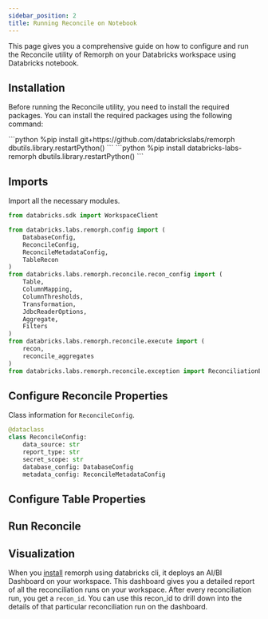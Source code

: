 ```yaml
---
sidebar_position: 2
title: Running Reconcile on Notebook
---
```




This page gives you a comprehensive guide on how to configure and run the Reconcile utility of Remorph on your Databricks
workspace using Databricks notebook.

## Installation

Before running the Reconcile utility, you need to install the required packages. You can install the required packages
using the following command:

<Tabs>
    <TabItem value="python" label="GitHub" default>
        ```python
        %pip install git+https://github.com/databrickslabs/remorph
        dbutils.library.restartPython()
        ```
    </TabItem>
    <TabItem value="shell" label="PyPi">
        ```python
        %pip install databricks-labs-remorph
        dbutils.library.restartPython()
        ```
    </TabItem>
</Tabs>


## Imports

Import all the necessary modules.

```python
from databricks.sdk import WorkspaceClient

from databricks.labs.remorph.config import (
    DatabaseConfig,
    ReconcileConfig,
    ReconcileMetadataConfig,
    TableRecon
)
from databricks.labs.remorph.reconcile.recon_config import (
    Table,
    ColumnMapping,
    ColumnThresholds,
    Transformation,
    JdbcReaderOptions,
    Aggregate,
    Filters
)
from databricks.labs.remorph.reconcile.execute import (
    recon,
    reconcile_aggregates
)
from databricks.labs.remorph.reconcile.exception import ReconciliationException
```

## Configure Reconcile Properties

Class information for `ReconcileConfig`.

```python
@dataclass
class ReconcileConfig:
    data_source: str
    report_type: str
    secret_scope: str
    database_config: DatabaseConfig
    metadata_config: ReconcileMetadataConfig
```

## Configure Table Properties

## Run Reconcile

## Visualization

When you [install](../installation.mdx) remorph using databricks cli, it deploys an AI/BI Dashboard on your workspace.
This dashboard gives you a detailed report of all the reconciliation runs on your workspace. After every reconciliation run, you get a
`recon_id`. You can use this recon_id to drill down into the details of that particular reconciliation run on the dashboard.
